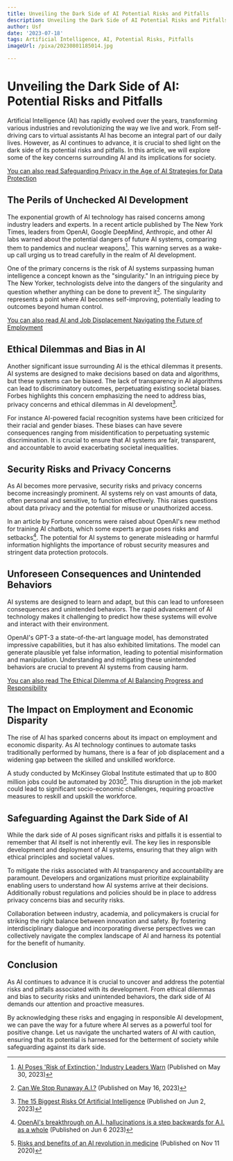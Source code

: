 ```yaml
---
title: Unveiling the Dark Side of AI Potential Risks and Pitfalls
description: Unveiling the Dark Side of AI Potential Risks and Pitfalls
author: Usf
date: '2023-07-18'
tags: Artificial Intelligence, AI, Potential Risks, Pitfalls
imageUrl: /pixa/20230801185014.jpg

---
```

# Unveiling the Dark  Side of AI: Potential Risks and  Pitfalls

Artificial Intelligence (AI) has rapidly evolved over the years, transforming various industries and revolutionizing the way we live and  work. From self-driving cars to virtual assistants AI has  become an integral part of our daily  lives. However, as AI continues to advance, it is  crucial to shed light on the dark  side of its potential risks and pitfalls. In this article, we will explore some of the key concerns surrounding AI and its implications for society.

[You can also read Safeguarding Privacy in the Age  of AI Strategies for Data Protection](Safeguarding%20Privacy%20in%20the%20Age%20of%20AI%20Strategies%20for%20Data%20Protection)


## The Perils of Unchecked AI Development

The exponential growth of AI technology has  raised concerns  among industry leaders and experts. In a recent article published  by The New York Times, leaders from OpenAI, Google DeepMind, Anthropic, and  other AI  labs warned about the potential dangers of future AI systems, comparing them to pandemics and  nuclear weapons[^1^]. This warning serves as a wake-up call urging us to tread carefully in the realm of AI development.

One of the primary  concerns is the risk of AI systems  surpassing human intelligence a concept known as the "singularity." In an intriguing piece by The  New  Yorker, technologists delve into the dangers of the singularity and question whether anything can be done to prevent  it[^3^].  The singularity represents a point where AI becomes self-improving, potentially leading to outcomes beyond human control.

[You can also read AI and  Job Displacement Navigating the Future of Employment](AI%20and%20Job%20Displacement%20Navigating%20the%20Future%20of%20Employment)


## Ethical Dilemmas and Bias in AI

Another significant  issue surrounding AI is the ethical dilemmas it presents. AI systems are designed to make decisions based on data and algorithms, but these systems can be biased. The lack of transparency in AI algorithms can lead to discriminatory  outcomes, perpetuating existing societal biases.  Forbes highlights this concern emphasizing the need to address bias, privacy concerns and ethical dilemmas in AI  development[^6^].

For  instance AI-powered  facial recognition systems have been criticized for  their racial and gender biases.  These biases  can have severe consequences ranging from misidentification to perpetuating systemic discrimination. It is crucial to ensure that AI  systems are fair, transparent, and accountable to  avoid exacerbating societal inequalities.

## Security Risks and Privacy Concerns

As AI becomes  more pervasive, security  risks and privacy concerns become increasingly prominent. AI systems rely on vast amounts of data, often personal and sensitive, to function effectively. This raises questions about data privacy  and the potential for misuse or unauthorized access.

In an article by  Fortune concerns were raised about OpenAI's new method for training AI chatbots, which some experts argue poses  risks and setbacks[^4^]. The potential for  AI systems to generate misleading  or  harmful information highlights the importance  of robust  security measures and stringent data protection protocols.

##  Unforeseen  Consequences and Unintended Behaviors

AI systems are designed to learn and  adapt, but this can  lead to unforeseen consequences  and unintended behaviors.  The rapid advancement of AI technology makes it challenging to predict how these systems will evolve and interact with their environment.

OpenAI's GPT-3 a state-of-the-art language model, has  demonstrated impressive capabilities, but  it has also  exhibited limitations. The model can generate plausible yet false information, leading to potential misinformation and manipulation. Understanding and mitigating these unintended behaviors  are crucial to prevent AI systems from causing harm.

[You can also read The Ethical Dilemma  of AI Balancing Progress and Responsibility](The%20Ethical%20Dilemma%20of%20AI%20Balancing%20Progress%20and%20Responsibility)


##  The Impact on  Employment and Economic  Disparity

The rise of AI has sparked concerns about its impact on employment and economic disparity. As  AI technology continues to automate tasks traditionally performed by humans, there is a fear of job  displacement and a widening gap between the skilled and unskilled workforce.

A study conducted by McKinsey Global Institute  estimated that up  to 800 million jobs could be automated by 2030[^7^]. This disruption in the  job market could lead to significant socio-economic challenges, requiring proactive measures to reskill and upskill the workforce.

## Safeguarding Against the Dark Side of AI

While the dark side of AI poses significant risks and pitfalls it is essential to remember that AI itself is not inherently  evil.  The key lies in responsible development  and  deployment of AI systems, ensuring that they align  with ethical principles and societal values.

To  mitigate the risks associated with AI transparency and accountability are  paramount. Developers and organizations must prioritize explainability enabling users  to understand how AI systems arrive at their decisions.  Additionally  robust regulations  and policies should be in place to address  privacy concerns bias and security risks.

Collaboration between industry, academia, and  policymakers is crucial for striking the right balance  between innovation and safety. By fostering interdisciplinary dialogue and incorporating  diverse perspectives we can  collectively navigate the complex landscape  of  AI and harness its potential for the benefit  of  humanity.

## Conclusion

As AI  continues to advance it is crucial  to uncover and address the potential  risks  and pitfalls associated with its development. From  ethical dilemmas and bias to security risks and unintended behaviors, the dark side of AI demands our attention and proactive measures.

By acknowledging these risks and engaging in responsible AI development, we can pave the way for a future where  AI serves as a powerful tool for positive change. Let us navigate the uncharted waters of  AI with caution, ensuring that  its potential is harnessed  for the betterment of society while safeguarding against its dark side.

[^1^]: [AI Poses 'Risk of Extinction,'  Industry Leaders Warn](https://www.nytimes.com/2023/05/30/technology/ai-threat-warning.html) (Published on May 30, 2023)
[^3^]: [Can We Stop Runaway A.I.?](https://www.newyorker.com/science/annals-of-artificial-intelligence/can-we-stop-the-singularity) (Published on May 16, 2023)
[^4^]: [OpenAI's breakthrough on A.I. hallucinations is a step backwards for A.I. as a whole](https://fortune.com/2023/06/06/openai-chatgpt-llm-training-rlhf-process-supervision-alphago-move37-eye-on-a-i/) (Published on Jun 6 2023)
[^6^]: [The 15 Biggest Risks Of Artificial Intelligence](https://www.forbes.com/sites/bernardmarr/2023/06/02/the-15-biggest-risks-of-artificial-intelligence/?sh=24aed0832706) (Published on Jun 2, 2023)
[^7^]: [Risks and benefits of an  AI revolution in medicine](https://news.harvard.edu/gazette/story/2020/11/risks-and-benefits-of-an-ai-revolution-in-medicine/) (Published on  Nov 11 2020)